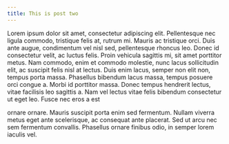 ```yaml
---
title: This is post two
---
```


Lorem ipsum dolor sit amet, consectetur adipiscing elit. Pellentesque nec ligula commodo, tristique felis at, rutrum mi. Mauris ac tristique orci. Duis ante augue, condimentum vel nisl sed, pellentesque rhoncus leo. Donec id consectetur velit, ac luctus felis. Proin vehicula sagittis mi, sit amet porttitor metus. Nam commodo, enim et commodo molestie, nunc lacus sollicitudin elit, ac suscipit felis nisl at lectus. Duis enim lacus, semper non elit non, tempus porta massa. Phasellus bibendum lacus massa, tempus posuere orci congue a. Morbi id porttitor massa. Donec tempus hendrerit lectus, vitae facilisis leo sagittis a. Nam vel lectus vitae felis bibendum consectetur ut eget leo. Fusce nec eros a est


ornare ornare. Mauris suscipit porta enim sed fermentum. Nullam viverra metus eget ante scelerisque, ac consequat ante placerat. Sed ut arcu nec sem fermentum convallis. Phasellus ornare finibus odio, in semper lorem iaculis vel.
